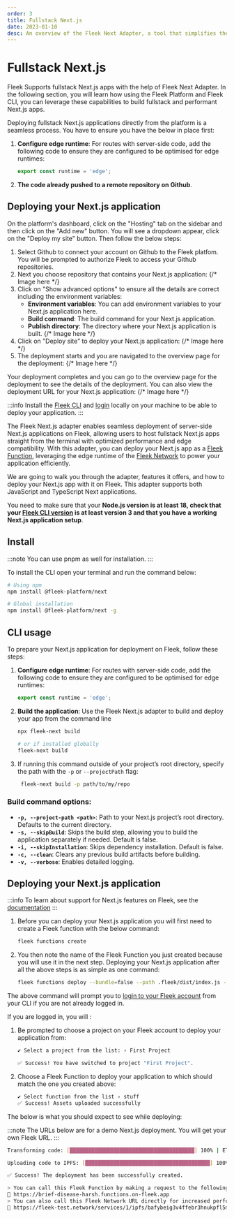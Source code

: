 ```yaml
---
order: 3
title: Fullstack Next.js
date: 2023-01-10
desc: An overview of the Fleek Next Adapter, a tool that simplifies the deployment of Next.js applications to Fleek.
---
```



# Fullstack Next.js

Fleek Supports fullstack Next.js apps with the help of Fleek Next Adapter. In the following section, you will learn how using the Fleek Platform and Fleek CLI, you can leverage these capabilities to build fullstack and performant Next.js apps.

<Tabs>

<TabItem title="Platform">
Deploying fullstack Next.js applications directly from the platform is a seamless process. You have to ensure you have the below in place first:

1.  **Configure edge runtime**:
    For routes with server-side code, add the following code to ensure they are configured to be optimised for edge runtimes:

    ```js
    export const runtime = 'edge';
    ```

2.  **The code already pushed to a remote repository on Github**.

## Deploying your Next.js application

On the platform's dashboard, click on the "Hosting" tab on the sidebar and then click on the "Add new" button. You will see a dropdown appear, click on the "Deploy my site" button. Then follow the below steps:

1. Select Github to connect your account on Github to the Fleek platfom. You will be prompted to authorize Fleek to access your Github repositories.
2. Next you choose repository that contains your Next.js application:
   {/* Image here */}
3. Click on "Show advanced options" to ensure all the details are correct including the environment variables:
   - **Environment variables**: You can add environment variables to your Next.js application here.
   - **Build command**: The build command for your Next.js application.
   - **Publish directory**: The directory where your Next.js application is built.
     {/* Image here */}
4. Click on "Deploy site" to deploy your Next.js application:
   {/* Image here */}
5. The deployment starts and you are navigated to the overview page for the deployment:
   {/* Image here */}

Your deployment completes and you can go to the overview page for the deployment to see the details of the deployment. You can also view the deployment URL for your Next.js application:
{/* Image here */}

</TabItem>

<TabItem title="CLI">

:::info
Install the [Fleek CLI](/docs) and [login](/docs/cli/#login) locally on your machine to be able to deploy your application.
:::

The Fleek Next.js adapter enables seamless deployment of server-side Next.js applications on Fleek, allowing users to host fullstack Next.js apps straight from the terminal with optimized performance and edge compatibility. With this adapter, you can deploy your Next.js app as a [Fleek Function](/docs/cli/functions), leveraging the edge runtime of the [Fleek Network](/docs/infrastructure/) to power your application efficiently.

We are going to walk you through the adapter, features it offers, and how to deploy your Next.js app with it on Fleek. This adapter supports both JavaScript and TypeScript Next applications.

You need to make sure that your **Node.js version is at least 18, check that your [Fleek CLI version](/docs/cli/#install) is at least version 3 and that you have a working Next.js application setup**.

## Install

:::note
You can use pnpm as well for installation.
:::

To install the CLI open your terminal and run the command below:

```sh
# Using npm
npm install @fleek-platform/next

# Global installation
npm install @fleek-platform/next -g
```

## CLI usage

To prepare your Next.js application for deployment on Fleek, follow these steps:

1.  **Configure edge runtime**:
    For routes with server-side code, add the following code to ensure they are configured to be optimised for edge runtimes:

    ```js
    export const runtime = 'edge';
    ```

2.  **Build the application**: Use the Fleek Next.js adapter to build and deploy your app from the command line

    ```sh
    npx fleek-next build

    # or if installed globally
    fleek-next build
    ```

3.  If running this command outside of your project’s root directory, specify the path with the `-p` or `--projectPath` flag:

    ```sh
     fleek-next build -p path/to/my/repo
    ```

### Build command options:

- **`-p, --project-path <path>`**: Path to your Next.js project’s root directory. Defaults to the current directory.
- **`-s, --skipBuild`**: Skips the build step, allowing you to build the application separately if needed. Default is false.
- **`-i, --skipInstallation`**: Skips dependency installation. Default is false.
- **`-c, --clean`**: Clears any previous build artifacts before building.
- **`-v, --verbose`**: Enables detailed logging.

## Deploying your Next.js application

:::info
To learn about support for Next.js features on Fleek, see the [documentation](/docs/platform/frameworks#nextjs-on-fleek)
:::

1. Before you can deploy your Next.js application you will first need to create a Fleek function with the below command:

   ```bash
   fleek functions create
   ```

2. You then note the name of the Fleek Function you just created because you will use it in the next step. Deploying your Next.js application after all the above steps is as simple as one command:

   ```sh
   fleek functions deploy --bundle=false --path .fleek/dist/index.js --assets .fleek/static
   ```

The above command will prompt you to [login to your Fleek account](/docs/cli/#login) from your CLI if you are not already logged in.

If you are logged in, you will :

1. Be prompted to choose a project on your Fleek account to deploy your application from:

   ```bash
   ✔ Select a project from the list: › First Project

   ✅ Success! You have switched to project "First Project".
   ```

2. Choose a Fleek Function to deploy your application to which should match the one you created above:

   ```bash
   ✔ Select function from the list › stuff
   ✅ Success! Assets uploaded successfully
   ```

The below is what you should expect to see while deploying:

:::note
The URLs below are for a demo Next.js deployment. You will get your own Fleek URL.
:::

```bash
Transforming code: [████████████████████████████████████████] 100% | ETA: 0s | 100/100

Uploading code to IPFS: [████████████████████████████████████████] 100% | ETA: 0s | 1105317/1105317

✅ Success! The deployment has been successfully created.

> You can call this Fleek Function by making a request to the following URL
🔗 https://brief-disease-harsh.functions.on-fleek.app
> You can also call this Fleek Network URL directly for increased performance (please keep in mind you will not be able to deactivate this link)
🔗 https://fleek-test.network/services/1/ipfs/bafybeig3v4ffebr3hnukpfl5mutflxqgqaizn4l4vp2ffkfnvjuhmynj4i
```

</TabItem>

</Tabs>
